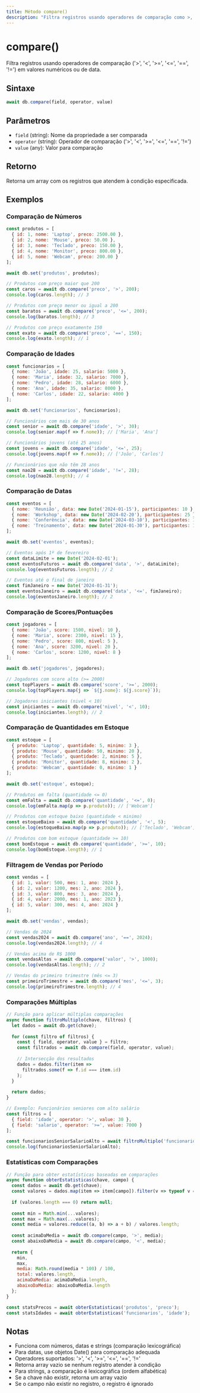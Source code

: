 ```yaml
---
title: Método compare()
description: "Filtra registros usando operadores de comparação como >, <, ==, != com números, datas ou strings."
---
```


# compare()

Filtra registros usando operadores de comparação ('>', '<', '>=', '<=', '==', '!=') em valores numéricos ou de data.

## Sintaxe

```javascript
await db.compare(field, operator, value)
```

## Parâmetros

- `field` (string): Nome da propriedade a ser comparada
- `operator` (string): Operador de comparação ('>', '<', '>=', '<=', '==', '!=')
- `value` (any): Valor para comparação

## Retorno

Retorna um array com os registros que atendem à condição especificada.

## Exemplos

### Comparação de Números

```javascript
const produtos = [
  { id: 1, nome: 'Laptop', preco: 2500.00 },
  { id: 2, nome: 'Mouse', preco: 50.00 },
  { id: 3, nome: 'Teclado', preco: 150.00 },
  { id: 4, nome: 'Monitor', preco: 800.00 },
  { id: 5, nome: 'Webcam', preco: 200.00 }
];

await db.set('produtos', produtos);

// Produtos com preço maior que 200
const caros = await db.compare('preco', '>', 200);
console.log(caros.length); // 3

// Produtos com preço menor ou igual a 200
const baratos = await db.compare('preco', '<=', 200);
console.log(baratos.length); // 3

// Produtos com preço exatamente 150
const exato = await db.compare('preco', '==', 150);
console.log(exato.length); // 1
```

### Comparação de Idades

```javascript
const funcionarios = [
  { nome: 'João', idade: 25, salario: 5000 },
  { nome: 'Maria', idade: 32, salario: 7000 },
  { nome: 'Pedro', idade: 28, salario: 6000 },
  { nome: 'Ana', idade: 35, salario: 8000 },
  { nome: 'Carlos', idade: 22, salario: 4000 }
];

await db.set('funcionarios', funcionarios);

// Funcionários com mais de 30 anos
const senior = await db.compare('idade', '>', 30);
console.log(senior.map(f => f.nome)); // ['Maria', 'Ana']

// Funcionários jovens (até 25 anos)
const jovens = await db.compare('idade', '<=', 25);
console.log(jovens.map(f => f.nome)); // ['João', 'Carlos']

// Funcionários que não têm 28 anos
const nao28 = await db.compare('idade', '!=', 28);
console.log(nao28.length); // 4
```

### Comparação de Datas

```javascript
const eventos = [
  { nome: 'Reunião', data: new Date('2024-01-15'), participantes: 10 },
  { nome: 'Workshop', data: new Date('2024-02-20'), participantes: 25 },
  { nome: 'Conferência', data: new Date('2024-03-10'), participantes: 100 },
  { nome: 'Treinamento', data: new Date('2024-01-30'), participantes: 15 }
];

await db.set('eventos', eventos);

// Eventos após 1º de fevereiro
const dataLimite = new Date('2024-02-01');
const eventosFuturos = await db.compare('data', '>', dataLimite);
console.log(eventosFuturos.length); // 2

// Eventos até o final de janeiro
const fimJaneiro = new Date('2024-01-31');
const eventosJaneiro = await db.compare('data', '<=', fimJaneiro);
console.log(eventosJaneiro.length); // 2
```

### Comparação de Scores/Pontuações

```javascript
const jogadores = [
  { nome: 'João', score: 1500, nivel: 10 },
  { nome: 'Maria', score: 2300, nivel: 15 },
  { nome: 'Pedro', score: 800, nivel: 5 },
  { nome: 'Ana', score: 3200, nivel: 20 },
  { nome: 'Carlos', score: 1200, nivel: 8 }
];

await db.set('jogadores', jogadores);

// Jogadores com score alto (>= 2000)
const topPlayers = await db.compare('score', '>=', 2000);
console.log(topPlayers.map(j => `${j.nome}: ${j.score}`));

// Jogadores iniciantes (nivel < 10)
const iniciantes = await db.compare('nivel', '<', 10);
console.log(iniciantes.length); // 2
```

### Comparação de Quantidades em Estoque

```javascript
const estoque = [
  { produto: 'Laptop', quantidade: 5, minimo: 3 },
  { produto: 'Mouse', quantidade: 50, minimo: 20 },
  { produto: 'Teclado', quantidade: 2, minimo: 5 },
  { produto: 'Monitor', quantidade: 8, minimo: 2 },
  { produto: 'Webcam', quantidade: 0, minimo: 1 }
];

await db.set('estoque', estoque);

// Produtos em falta (quantidade <= 0)
const emFalta = await db.compare('quantidade', '<=', 0);
console.log(emFalta.map(p => p.produto)); // ['Webcam']

// Produtos com estoque baixo (quantidade < minimo)
const estoqueBaixo = await db.compare('quantidade', '<', 5);
console.log(estoqueBaixo.map(p => p.produto)); // ['Teclado', 'Webcam']

// Produtos com bom estoque (quantidade >= 10)
const bomEstoque = await db.compare('quantidade', '>=', 10);
console.log(bomEstoque.length); // 1
```

### Filtragem de Vendas por Período

```javascript
const vendas = [
  { id: 1, valor: 500, mes: 1, ano: 2024 },
  { id: 2, valor: 1200, mes: 2, ano: 2024 },
  { id: 3, valor: 800, mes: 3, ano: 2024 },
  { id: 4, valor: 2000, mes: 1, ano: 2023 },
  { id: 5, valor: 300, mes: 4, ano: 2024 }
];

await db.set('vendas', vendas);

// Vendas de 2024
const vendas2024 = await db.compare('ano', '==', 2024);
console.log(vendas2024.length); // 4

// Vendas acima de R$ 1000
const vendasAltas = await db.compare('valor', '>', 1000);
console.log(vendasAltas.length); // 2

// Vendas do primeiro trimestre (mês <= 3)
const primeiroTrimestre = await db.compare('mes', '<=', 3);
console.log(primeiroTrimestre.length); // 4
```

### Comparações Múltiplas

```javascript
// Função para aplicar múltiplas comparações
async function filtroMultiplo(chave, filtros) {
  let dados = await db.get(chave);
  
  for (const filtro of filtros) {
    const { field, operator, value } = filtro;
    const filtrados = await db.compare(field, operator, value);
    
    // Intersecção dos resultados
    dados = dados.filter(item => 
      filtrados.some(f => f.id === item.id)
    );
  }
  
  return dados;
}

// Exemplo: Funcionários seniores com alto salário
const filtros = [
  { field: 'idade', operator: '>', value: 30 },
  { field: 'salario', operator: '>=', value: 7000 }
];

const funcionariosSeniorSalarioAlto = await filtroMultiplo('funcionarios', filtros);
console.log(funcionariosSeniorSalarioAlto);
```

### Estatísticas com Comparações

```javascript
// Função para obter estatísticas baseadas em comparações
async function obterEstatisticas(chave, campo) {
  const dados = await db.get(chave);
  const valores = dados.map(item => item[campo]).filter(v => typeof v === 'number');
  
  if (valores.length === 0) return null;
  
  const min = Math.min(...valores);
  const max = Math.max(...valores);
  const media = valores.reduce((a, b) => a + b) / valores.length;
  
  const acimaDaMedia = await db.compare(campo, '>', media);
  const abaixoDaMedia = await db.compare(campo, '<', media);
  
  return {
    min,
    max,
    media: Math.round(media * 100) / 100,
    total: valores.length,
    acimaDaMedia: acimaDaMedia.length,
    abaixoDaMedia: abaixoDaMedia.length
  };
}

const statsPrecos = await obterEstatisticas('produtos', 'preco');
const statsIdades = await obterEstatisticas('funcionarios', 'idade');
```

## Notas

- Funciona com números, datas e strings (comparação lexicográfica)
- Para datas, use objetos Date() para comparação adequada
- Operadores suportados: '>', '<', '>=', '<=', '==', '!='
- Retorna array vazio se nenhum registro atender à condição
- Para strings, a comparação é lexicográfica (ordem alfabética)
- Se a chave não existir, retorna um array vazio
- Se o campo não existir no registro, o registro é ignorado
